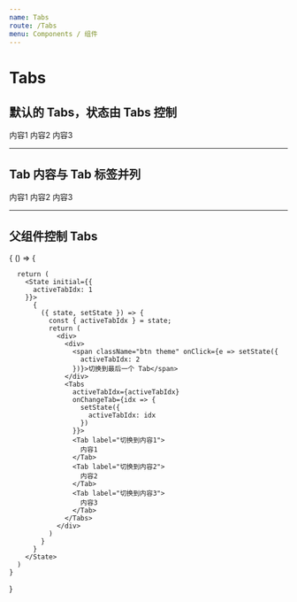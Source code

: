 ```yaml
---
name: Tabs
route: /Tabs
menu: Components / 组件
---
```



# Tabs

<PropsTable of={Tabs} />

## 默认的 Tabs，状态由 Tabs 控制

<Playground>
  <Tabs>
    <Tab label="切换到内容1">
      内容1
    </Tab>
    <Tab label="切换到内容2">
      内容2
    </Tab>
    <Tab label="切换到内容3">
      内容3
    </Tab>
  </Tabs>
</Playground>

---------

## Tab 内容与 Tab 标签并列

<Playground>
  <Tabs inRow={true}>
    <Tab label="切换到内容1">
      内容1
    </Tab>
    <Tab label="切换到内容2">
      内容2
    </Tab>
    <Tab label="切换到内容3">
      内容3
    </Tab>
  </Tabs>
</Playground>

---------

## 父组件控制 Tabs

<Playground>
  {
    () => {

      return (
        <State initial={{
          activeTabIdx: 1
        }}>
          {
            ({ state, setState }) => {
              const { activeTabIdx } = state;
              return (
                <div>
                  <div>
                    <span className="btn theme" onClick={e => setState({
                      activeTabIdx: 2
                    })}>切换到最后一个 Tab</span>
                  </div>
                  <Tabs
                    activeTabIdx={activeTabIdx}
                    onChangeTab={idx => {
                      setState({
                        activeTabIdx: idx
                      })
                    }}>
                    <Tab label="切换到内容1">
                      内容1
                    </Tab>
                    <Tab label="切换到内容2">
                      内容2
                    </Tab>
                    <Tab label="切换到内容3">
                      内容3
                    </Tab>
                  </Tabs>
                </div>
              )
            }
          }
        </State>
      )
    }
  }
</Playground>
